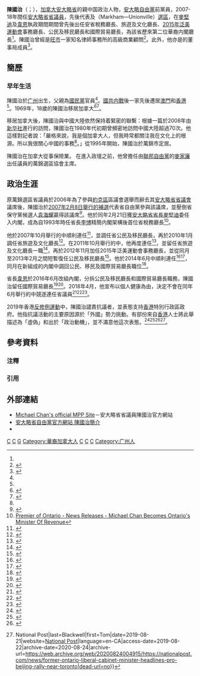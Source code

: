 {{NPOV|time=2019-08-12}}
{{Infobox Officeholder
| honorific-prefix = 
| name          = 陳國治<br>Michael Chan
| honorific-suffix = 
| image         = Michael Chan at the CFC Annual BBQ Fundraiser - 2014 (15156869336) (cropped).jpg
| caption       = 陳國治於2012年在多倫多出席加拿大電影中心年度燒烤會

| office      = 安大略省省議會<br />{{tsl|en|Markham—Unionville (provincial electoral district)|萬錦-於人村選區 (省選)|萬錦-於人村選區}}<br /><small>{{tsl|en|Markham (provincial electoral district)|萬錦選區 (省選)|萬錦選區}} (2007)</small>
| term_start    = 2007年2月8日
| term_end      = 2018年6月7日
| predecessor   =  {{tsl|en|Tony Wong (Canadian politician)|黃志華|黃志華（Tony Wong）}}
| successor       = {{tsl|en|Billy Pang|彭錦威|彭錦威（Billy Pang）}}

| office1       = 安大略省國際貿易廳長
| term_start1   = 2016年6月13日
| term_end1     = 2018年5月8日
| predecessor1  = （新成立職位）
| successor1    = Jim Wilson

| office2       = 安大略省公民、移民及國際貿易廳長
| term_start2   = 2014年6月24日
| term_end2     = 2016年6月13日
| predecessor2  = 科圖（Michael Coteau）
| successor2    = 公民及移民廳長：Laura Albanese

| office3       = 安大略省公民及移民廳長
| term_start3   = 2012年11月13日
| term_end3     = 2013年2月11日
| predecessor3  = 蘇善民（Charles Sousa）
| successor3    = 科圖

| office4       = 安大略省2015年泛美運動會事務廳長
| term_start4   = 2012年11月13日
| term_end4     = 2014年6月24日
| predecessor4  = 蘇善民
| successor4    = 科圖

| office5       = 安大略省旅遊、文化及體育廳長
| term_start5   = 2010年1月18日
| term_end5     = 2014年6月24日
| predecessor5  = 旅遊廳長：史密斯（Monique Smith）<br>文化廳長：卡露（Aileen Carroll）
| successor5    = 科圖
| birth_date       = {{birth year and age|1951}}
| birth_place      = [[中华人民共和国|中华人民共和国]][[广东省|广东省]][[广州市|广州市]]{{r|MMC}}
| party         = [[安大略自由黨|安大略自由黨]]
| relations = 
| residence        = [[萬錦市|萬錦市]]
| occupation       = 保險經紀
| website       = [http://www.votemichaelchan.ca/ Michael Chan]
| footnotes     = 
}}

'''陳國治'''（{{lang|en|Michael Chan}}；{{bd|1951年||||}}），[[加拿大|加拿大]][[安大略省|安大略省]]的親中国政治人物，[[安大略自由黨|安大略自由黨]]前黨員，2007-18年間任[[安大略省|安大略省]][[安大略省省議會|省議員]]，先後代表{{tsl|en|Markham (provincial electoral district)|萬錦選區 (省選)|萬錦選區}}及{{tsl|en|Markham—Unionville (provincial electoral district)|萬錦於人村選區 (省選)|萬錦於人村}}（Markham—Unionville）[[選區|選區]]，在[[道爾頓·麥堅迪|麥堅迪]]及[[凱斯琳·韋恩|韋恩]]執政期間期間曾先後出任安省稅務廳長、旅遊及文化廳長、[[2015年泛美運動會|2015年泛美運動會]]事務廳長、公民及移民廳長和國際貿易廳長，為該省歷來第二位華裔内閣廳長<ref name="51a"/>。陳國治曾經是[[旺市|旺市]]一家知名律師事務所{{tsl|en|Miller Thomson LLP||Miller Thomson LLP}}的高級商業顧問<ref>{{Cite web|url=https://www.theglobeandmail.com/canada/british-columbia/article-former-ontario-minister-sides-with-beijing-pins-hong-kong-protests-on/|title=Former Ontario minister sides with Beijing, pins Hong Kong protests on ‘outside' forces|website=The Globe and Mail|language=en-US|access-date=2019-10-10|archive-date=2019-09-16|archive-url=https://web.archive.org/web/20190916032451/https://www.theglobeandmail.com/canada/british-columbia/article-former-ontario-minister-sides-with-beijing-pins-hong-kong-protests-on/|dead-url=no}}</ref>。此外，他亦是{{tsl|en|Seneca College of Applied Arts and Technology||Seneca College of Applied Arts and Technology}}的董事局成員<ref>{{Cite web|url=https://www.millerthomson.com/en/our-people/michael-chan/|title=Michael Chan|website=Miller Thomson LLP|language=en-US|access-date=2019-02-14|archive-url=https://web.archive.org/web/20190214233334/https://www.millerthomson.com/en/our-people/michael-chan/|archive-date=2019-02-14|dead-url=yes}}</ref>。

==簡歷==
===早年生活===
陳國治於[[广州|广州]]出生，父親為[[中國國民黨|國民黨]]官員<ref name = "MMC"/>。[[國共内戰|國共内戰]]後一家先後遷居[[澳門|澳門]]和[[香港|香港]]<ref name = "MMC"/>{{r|gcp}}。1969年，18歲的陳國治移居加拿大<ref>{{cite news |author=震濤 |title=陳國治：酒香也怕巷子深 “唱好”安省只争朝夕 |url=http://fameweekly.com/a/tebiebaodao/2011/0808/26.html |dead-url=yes |archive-url=https://web.archive.org/web/20120315193304/http://fameweekly.com/a/tebiebaodao/2011/0808/26.html |work= |publisher=《名人名商周刊》 |date=2011-08-08 |access-date=2012-02-10 |archive-date=2012-03-15}}</ref><ref name = "ET1">{{cite news|last= Ghoreishi|first= Omid|title= Ontario Minister Asked Festival to Ban Newspaper to Please Chinese Consul, Says Source|url= http://www.theepochtimes.com/n2/canada/ontario-minister-asked-festival-to-ban-newspaper-to-please-chinese-consul-source-62163.html|newspaper= [[大纪元时报|The Epoch Times]]|location= |date= 2011-09-28|access-date= 2015-02-22|language= en|archive-date= 2015-02-22|archive-url= https://web.archive.org/web/20150222140229/http://www.theepochtimes.com/n2/canada/ontario-minister-asked-festival-to-ban-newspaper-to-please-chinese-consul-source-62163.html|dead-url= no}}</ref>。

移居加拿大後，陳國治與中國大陸依然保持着緊密的聯繫：根據一篇於2008年由[[新华社|新华社]]進行的訪問，陳國治在1980年代初期曾頻密地訪問中國大陸超過70次{{r|ET1}}。他這樣對記者說：「嚴格來說，我是個加拿大人，但我時常都關注我在文化上的根源。所以我很關心中國的事務<ref name = "ET1"/>。」從1995年開始，陳國治於萬錦市定居。

陳國治在加拿大從事保險業。
在進入政壇之前，他曾擔任由[[加拿大自由党|聯邦自由黨]]的[[麥家廉|麥家廉]]出任議員的萬錦選區協會主席。

==政治生涯==
原萬錦選區省議員{{tsl|en|Tony Wong (Canadian politician)|黃志華}}於2006年為了參與[[約克區|約克區]]區議會選舉而辭去其[[安大略省省議會|安大略省省議會]]議席後，陳國治於[[2007年安大略省補選|2007年2月8日舉行的補選]]代表省自由黨參與該議席，並壓倒省保守黨候選人[[袁海耀|袁海耀]]贏得該議席<ref name=gcp>{{cite news |author= |title=香港移民陳國治出任安省稅務廳長 |url=http://www.gcpnews.com/zh-tw/articles/2007-02-21/C1023_6377.html |archiveurl=https://web.archive.org/web/20090108184940/http://gcpnews.com/zh-tw/articles/2007-02-21/C1023_6377.html |publisher=《[[環球華報|環球華報]]》 |date=2007-02-21 |archivedate=2009-01-08 |accessdate=2017-07-25 |language=zh |deadurl=yes }}</ref>。他於同年2月21日獲[[安大略省省長|安大略省省長]][[道爾頓·麥堅迪|麥堅迪]]委任入内閣，成為自1993年時任省長[[李博_(政治人物)|李博]]精簡内閣架構後首位省稅務廳長<ref>[http://www.premier.gov.on.ca/news/Product.asp?ProductID=974 Premier of Ontario - News Releases - Michael Chan Becomes Ontario's Minister Of Revenue]{{dead link|date=2018年5月 |bot=InternetArchiveBot |fix-attempted=yes }}</ref>。

他於2007年10月舉行的{{tsl|en|2007 Ontario general election|2007年安大略省大選|安省大選}}中順利連任<ref name="2007 results">{{cite web|url=http://elections.on.ca/NR/rdonlyres/AB409CCD-84F3-46FA-B3BD-39AB659EFC2D/0/SummaryofValidBallotsCastforEachCandidate.pdf |archive-url=https://web.archive.org/web/20091007160233/http://www.elections.on.ca/NR/rdonlyres/AB409CCD-84F3-46FA-B3BD-39AB659EFC2D/0/SummaryofValidBallotsCastforEachCandidate.pdf |dead-url=yes |archive-date=October 7, 2009 |title=Summary of Valid Ballots Cast for Each Candidate |publisher=Elections Ontario |date=October 10, 2007 |accessdate=2014-03-02 }}</ref>，並調任省公民及移民廳長，再於2010年1月調任省旅遊及文化廳長<ref>{{cite news |author= |title=加安省內閣改組 陳國治調任旅遊及文化廳長 |url=http://www.chinareviewnews.com/doc/1012/0/3/8/101203862.html?coluid=0&kindid=0&docid=101203862&mdate=0120102929 |work= |publisher=《中國評論新聞》 |date=2010-01-20 |accessdate=2012-02-10 }}</ref>。在2011年10月舉行的{{tsl|en|2011 Ontario general election|2011年安大略省大選|省選}}中，他再度連任<ref name="2011 results">{{cite web|url=http://elections.on.ca/NR/rdonlyres/7849B894-4C4F-490E-9E8C-271BCF0C0D4D/5712/SummaryofvalidvotescastforeacndGE2011.pdf |archive-url=https://web.archive.org/web/20130330163815/http://elections.on.ca/NR/rdonlyres/7849B894-4C4F-490E-9E8C-271BCF0C0D4D/5712/SummaryofvalidvotescastforeacndGE2011.pdf |dead-url=yes |archive-date=March 30, 2013 |title=Summary of Valid Ballots Cast for Each Candidate |publisher=Elections Ontario |date=October 6, 2011 |accessdate=2014-03-02 }}</ref>，並留任省旅遊及文化廳長一職<ref name="51a">{{cite news |author=葛健生 |title=4度入阁 陈国治：历任三个厅的华裔厅长 |url=http://info.51.ca/news/canada/2011/10/21/237926.shtml |work= |publisher=《世界新闻网》 |date=2011-10-21 |access-date=2012-02-10 |archive-date=2011-12-30 |archive-url=https://web.archive.org/web/20111230085804/http://info.51.ca/news/canada/2011/10/21/237926.shtml |dead-url=no }}</ref>，再於2012年11月加任2015年泛美運動會事務廳長，並從同月至2013年2月之間短暫復任公民及移民廳長<ref>{{cite web |title=MPP Michael Chan |url=http://www.ontla.on.ca/web/members/members_all_detail.do?locale=en&ID=7065 |publisher=[[安大略省省議會|安大略省省議會]] |accessdate=2014-06-29 |archive-url=https://web.archive.org/web/20151208100745/http://www.ontla.on.ca/web/members/members_all_detail.do?locale=en&ID=7065 |archive-date=2015-12-08 |dead-url=yes }}</ref>。他於2014年6月{{tsl|en|2014 Ontario general election|2014年安大略省大選|省選}}中順利連任<ref name="2014 results">{{cite web |title=General Election by District: Markham-Unionville |publisher=Elections Ontario |date=2014-06-12 |url=http://wemakevotingeasy.ca/en/general-election-district-results.aspx?d=046 |deadurl=yes |archiveurl=https://web.archive.org/web/20140702073618/http://wemakevotingeasy.ca/en/general-election-district-results.aspx?d=046 |archivedate=2014-07-02 }}</ref><ref>{{cite news |author= |title=加安省內閣改組 陳國治調任旅遊及文化廳長 |url=http://news.singtao.ca/toronto/2014-06-13/headline1402649560d5096079.html |work= |publisher=《星島日報》加東版 |date=2014-06-13 |accessdate=2014-06-29 |archive-url=https://web.archive.org/web/20140618222305/http://news.singtao.ca/toronto/2014-06-13/headline1402649560d5096079.html |archive-date=2014-06-18 |dead-url=yes }}</ref>，同月在新組成的内閣中調回公民、移民及國際貿易廳長職位<ref>{{cite news |author= |title=仿與科圖對調職位 陳國治三掌移民廳不言易 |url=http://www.mingpaotor.com/htm/News/20140625/taa1.htm?m=0 |work= |publisher=《明報》加東版 |date=2014-06-25 |accessdate=2014-06-29 |archive-date=2014-07-03 |archive-url=https://web.archive.org/web/20140703054556/http://www.mingpaotor.com/htm/News/20140625/taa1.htm?m=0 |dead-url=no }}</ref>。

省長[[凱斯琳·韋恩|韋恩]]於2016年6月改組內閣，分拆公民及移民廳長和國際貿易廳長職務，陳國治留任國際貿易廳長<ref>{{cite news |author= |title=Kathleen Wynne's shuffled cabinet features 40% women |url=https://www.cbc.ca/news/canada/toronto/ontario-cabinet-changes-1.3632476 |work= |publisher=CBC News |date=2016-06-13 |access-date=2018-09-14 |archive-date=2018-03-27 |archive-url=https://web.archive.org/web/20180327155339/http://www.cbc.ca/news/canada/toronto/ontario-cabinet-changes-1.3632476 |dead-url=no }}</ref><ref>{{cite news |author= |title=出任國際貿易廳長 陳國治：駕輕就熟 |url=http://www.singtao.ca/toronto/938461/2016-06-14/post-%E5%87%BA%E4%BB%BB%E5%9C%8B%E9%9A%9B%E8%B2%BF%E6%98%93%E5%BB%B3%E9%95%B7-%E9%99%B3%E5%9C%8B%E6%B2%BB%EF%BC%9A%E9%A7%95%E8%BC%95%E5%B0%B1%E7%86%9F/?variant=zh-hk |work= |publisher=《星島日報》加東版 |date=2016-06-14 |access-date=2018-09-14 |archive-url=https://web.archive.org/web/20180914205040/http://www.singtao.ca/toronto/938461/2016-06-14/post-%E5%87%BA%E4%BB%BB%E5%9C%8B%E9%9A%9B%E8%B2%BF%E6%98%93%E5%BB%B3%E9%95%B7-%E9%99%B3%E5%9C%8B%E6%B2%BB%EF%BC%9A%E9%A7%95%E8%BC%95%E5%B0%B1%E7%86%9F/?variant=zh-hk |archive-date=2018-09-14 |dead-url=yes }}</ref>。2018年4月，他宣布以個人健康為由，決定不會在同年6月舉行的{{tsl|en|2018 Ontario general election|2018年安大略省選舉|省選}}中競逐連任省議員<ref>{{cite news |author= |title=陳國治正式宣布：將不再尋求選舉連任 |url=http://www.singtao.ca/toronto/2485310/2018-04-05/post-%E9%99%B3%E5%9C%8B%E6%B2%BB%E6%AD%A3%E5%BC%8F%E5%AE%A3%E5%B8%83%EF%BC%9A%E5%B0%87%E4%B8%8D%E5%86%8D%E5%B0%8B%E6%B1%82%E9%81%B8%E8%88%89%E9%80%A3%E4%BB%BB/?variant=zh-hk |work= |publisher=《星島日報》加東版 |date=2018-04-05 |access-date=2018-09-14 |archive-url=https://web.archive.org/web/20180915003224/http://www.singtao.ca/toronto/2485310/2018-04-05/post-%E9%99%B3%E5%9C%8B%E6%B2%BB%E6%AD%A3%E5%BC%8F%E5%AE%A3%E5%B8%83%EF%BC%9A%E5%B0%87%E4%B8%8D%E5%86%8D%E5%B0%8B%E6%B1%82%E9%81%B8%E8%88%89%E9%80%A3%E4%BB%BB/?variant=zh-hk |archive-date=2018-09-15 |dead-url=yes }}</ref><ref>{{cite news |author= |title=陳國治健康為由不連任 安省自由黨再3人退出省選 |url=http://m.singtao.ca/calgary_hk_st/4-%E5%8A%A0%E5%9C%8B/997140-%E9%99%B3%E5%9C%8B%E6%B2%BB%E5%81%A5%E5%BA%B7%E7%82%BA%E7%94%B1%E4%B8%8D%E9%80%A3%E4%BB%BB%e2%80%82%E5%AE%89%E7%9C%81%E8%87%AA%E7%94%B1%E9%BB%A8%E5%86%8D3%E4%BA%BA%E9%80%80%E5%87%BA%E7%9C%81%E9%81%B8/ |work= |publisher=《星島日報》加東版 |date=2018-04-06 |accessdate=2018-09-14 |archive-date=2018-09-15 |archive-url=https://web.archive.org/web/20180915001724/http://m.singtao.ca/calgary_hk_st/4-%E5%8A%A0%E5%9C%8B/997140-%E9%99%B3%E5%9C%8B%E6%B2%BB%E5%81%A5%E5%BA%B7%E7%82%BA%E7%94%B1%E4%B8%8D%E9%80%A3%E4%BB%BB%e2%80%82%E5%AE%89%E7%9C%81%E8%87%AA%E7%94%B1%E9%BB%A8%E5%86%8D3%E4%BA%BA%E9%80%80%E5%87%BA%E7%9C%81%E9%81%B8/ |dead-url=no }}</ref><ref name="retire">{{cite news| url=https://www.thestar.com/news/queenspark/2018/04/05/liberal-cabinet-ministers-michael-chan-and-tracy-maccharles-mpp-grant-crack-say-they-are-retiring.html| title=Liberal cabinet ministers Michael Chan and Tracy MacCharles, MPP Grant Crack say they are retiring| first=Robert| last=Benzie| date=2018-04-05| publisher=[[多倫多星報|Toronto Star]]| language=en| accessdate=2019-08-12| archive-date=2018-04-05| archive-url=https://web.archive.org/web/20180405192305/https://www.thestar.com/news/queenspark/2018/04/05/liberal-cabinet-ministers-michael-chan-and-tracy-maccharles-mpp-grant-crack-say-they-are-retiring.html| dead-url=no}}</ref>。

2019年香港[[反對逃犯條例修訂草案運動|反修例運動]]中，陳國治譴責抗議者，並表態支持[[香港|香港]]特別行政區政府。他指抗議活動的主要原因源於「外國」勢力挑動。有部份來自[[香港|香港]]人士將此舉描述為「虛偽」和出於「政治動機」，並不滿意他這次表態。<ref name="retire">{{cite news| url=https://www.thestar.com/news/queenspark/2018/04/05/liberal-cabinet-ministers-michael-chan-and-tracy-maccharles-mpp-grant-crack-say-they-are-retiring.html| title=Liberal cabinet ministers Michael Chan and Tracy MacCharles, MPP Grant Crack say they are retiring| first=Robert| last=Benzie| date=April 5, 2018| publisher=[[Toronto_Star|Toronto Star]]}}</ref><ref>{{Cite web|url=https://www.theepochtimes.com/pro-beijing-groups-in-canada-hold-event-to-denounce-hong-kong-democracy-protesters_3042217.html|title=Pro-Beijing Groups in Canada Hold Event to Denounce Hong Kong Democracy Protesters|last=Ghoreishi|first=Omid|date=2019-08-14|website=[[The_Epoch_Times|The Epoch Times]]|language=en-US|access-date=2019-08-16|archive-date=2019-08-15|archive-url=https://web.archive.org/web/20190815061113/https://www.theepochtimes.com/pro-beijing-groups-in-canada-hold-event-to-denounce-hong-kong-democracy-protesters_3042217.html|dead-url=no}}</ref><ref>{{Cite web|url=https://tnc.news/2019/08/12/former-ontario-liberal-minister-urges-canadians-to-oppose-hong-kongs-democracy-movement-reports-suggest/|title=Former Ontario Liberal Minister urges Canadians to oppose Hong Kong's democracy movement, reports suggest|date=2019-08-12|website=True North News|language=en-US|access-date=2019-08-16|archive-date=2019-08-16|archive-url=https://web.archive.org/web/20190816004839/https://tnc.news/2019/08/12/former-ontario-liberal-minister-urges-canadians-to-oppose-hong-kongs-democracy-movement-reports-suggest/|dead-url=no}}</ref><ref>{{Cite web|url=https://nationalpost.com/news/former-ontario-liberal-cabinet-minister-headlines-pro-beijing-rally-near-toronto|title=Former Ontario Liberal cabinet minister headlines pro-Beijing rally near Toronto {{!}} National Post|last=Blackwell|first=Tom|date=2019-08-21|website=[[National_Post|National Post]]|language=en-CA|access-date=2019-08-22|archive-date=2020-08-24|archive-url=https://web.archive.org/web/20200824004915/https://nationalpost.com/news/former-ontario-liberal-cabinet-minister-headlines-pro-beijing-rally-near-toronto|dead-url=no}}</ref>。

==參考資料==

===注釋===
{{reflist|group=note}}

===引用===
{{Reflist|2|refs=
<ref name="MMC">{{cite news
 |url=https://www.theglobeandmail.com/news/national/the-making-of-michael-chan/article24994796/
 |author1=Craig Offman
 |title=The making of Michael Chan 
 |newspaper=[[环球邮报|The Globe and Mail]] |date=2015-06-17 |language=en }}</ref>
}}

==外部連結==
{{commonscat|Michael Chan (Canadian politician)}}
*[https://web.archive.org/web/20120214154422/http://www.michaelchan.onmpp.ca/ Michael Chan's official MPP Site]－安大略省省議員陳國治官方網站
*[https://web.archive.org/web/20120512020827/http://www.ontarioliberal.ca/OurTeam/WhoWeAre/Detail.aspx?Riding=Markham-Unionville 安大略省自由黨官方網站 陳國治簡介]
*{{Ontario MPP biography|ID=7065}}
{{Wynne Ministry}}

[[Category:加拿大华裔政治人物|C]]
[[Category:安大略省議員|C]]
[[Category:陳姓|G]]
[[Category:華裔加拿大人|Category:華裔加拿大人]]
[[Category:在世人物|C]]
[[Category:移民加拿大的中国人|C]]
[[Category:移民加拿大的香港人|C]]
[[Category:广州人|Category:广州人]]